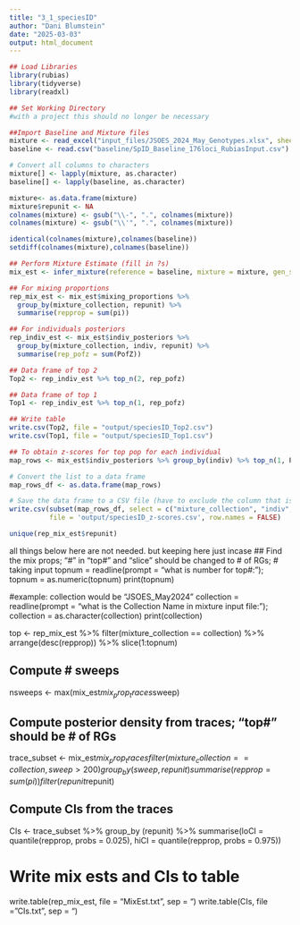 ---
title: "3_1_speciesID"
author: "Dani Blumstein"
date: "2025-03-03"
output: html_document
---

```{r}
## Load Libraries
library(rubias)
library(tidyverse)
library(readxl)

## Set Working Directory
#with a project this should no longer be necessary

##Import Baseline and Mixture files
mixture <- read_excel("input_files/JSOES_2024_May_Genotypes.xlsx", sheet = "SpID176")
baseline <- read.csv("baseline/SpID_Baseline_176loci_RubiasInput.csv")

# Convert all columns to characters
mixture[] <- lapply(mixture, as.character)
baseline[] <- lapply(baseline, as.character)

mixture<- as.data.frame(mixture)
mixture$repunit <- NA
colnames(mixture) <- gsub("\\-", ".", colnames(mixture))
colnames(mixture) <- gsub("\\'", ".", colnames(mixture))

identical(colnames(mixture),colnames(baseline))
setdiff(colnames(mixture),colnames(baseline))

## Perform Mixture Estimate (fill in ?s)
mix_est <- infer_mixture(reference = baseline, mixture = mixture, gen_start_col = 5)

## For mixing proportions
rep_mix_est <- mix_est$mixing_proportions %>% 
  group_by(mixture_collection, repunit) %>%
  summarise(repprop = sum(pi))

## For individuals posteriors
rep_indiv_est <- mix_est$indiv_posteriors %>%
  group_by(mixture_collection, indiv, repunit) %>%
  summarise(rep_pofz = sum(PofZ))

## Data frame of top 2
Top2 <- rep_indiv_est %>% top_n(2, rep_pofz)

## Data frame of top 1
Top1 <- rep_indiv_est %>% top_n(1, rep_pofz)

## Write table
write.csv(Top2, file = "output/speciesID_Top2.csv")
write.csv(Top1, file = "output/speciesID_Top1.csv")

## To obtain z-scores for top pop for each individual
map_rows <- mix_est$indiv_posteriors %>% group_by(indiv) %>% top_n(1, PofZ) %>% ungroup()

# Convert the list to a data frame
map_rows_df <- as.data.frame(map_rows)

# Save the data frame to a CSV file (have to exclude the column that is still a list)
write.csv(subset(map_rows_df, select = c("mixture_collection", "indiv", "repunit", "collection", "PofZ", "log_likelihood", "z_score", "n_non_miss_loci")), 
          file = 'output/speciesID_z-scores.csv', row.names = FALSE)

unique(rep_mix_est$repunit)
```

all things below here are not needed. but keeping here just incase
## Find the mix props; "#" in "top#" and "slice" should be changed to # of RGs; 
# taking input
topnum = readline(prompt = "what is number for top#: ");
topnum = as.numeric(topnum)
print(topnum)

#example: collection would be "JSOES_May2024"
collection = readline(prompt = "what is the Collection Name in mixture input file: ");
collection = as.character(collection)
print(collection)

top <- rep_mix_est %>%
  filter(mixture_collection == collection) %>%
  arrange(desc(repprop)) %>%
  slice(1:topnum)

## Compute # sweeps
nsweeps <- max(mix_est$mix_prop_traces$sweep)

## Compute posterior density from traces; "top#" should be # of RGs
trace_subset <- mix_est$mix_prop_traces %>% 
  filter(mixture_collection == collection, sweep > 200) %>% 
  group_by(sweep, repunit) %>% 
  summarise(repprop = sum(pi)) %>% 
  filter(repunit %in% top$repunit)

## Compute CIs from the traces
CIs <- trace_subset %>% 
  group_by (repunit) %>% 
  summarise(loCI = quantile(repprop, probs = 0.025), hiCI = quantile(repprop, probs = 0.975))

# Write mix ests and CIs to table
write.table(rep_mix_est, file = "MixEst.txt", sep = "\t")
write.table(CIs, file = "CIs.txt", sep = "\t")


